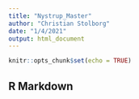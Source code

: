 ```yaml
---
title: "Nystrup_Master"
author: "Christian Stolborg"
date: "1/4/2021"
output: html_document
---
```


```r
knitr::opts_chunk$set(echo = TRUE)
```

## R Markdown

```r

```

